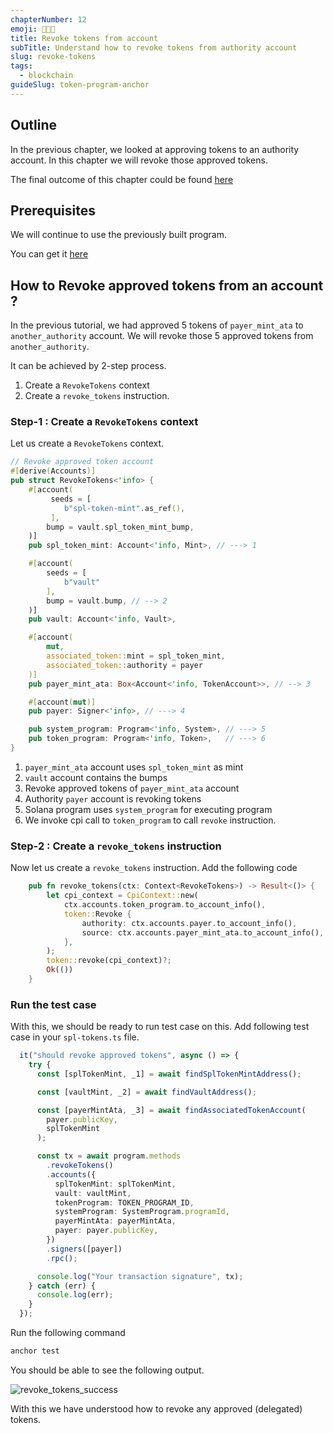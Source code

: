 ```yaml
---
chapterNumber: 12
emoji: 👩🏼‍🎨
title: Revoke tokens from account
subTitle: Understand how to revoke tokens from authority account
slug: revoke-tokens
tags:
  - blockchain
guideSlug: token-program-anchor
---
```

## Outline

In the previous chapter, we looked at approving tokens to an authority account. In this chapter we will revoke those approved tokens.

The final outcome of this chapter could be found [here](https://github.com/metablockshq/spl-token-chapters/tree/main/Chapter%2012%20-%20Revoke%20Tokens)

## Prerequisites

We will continue to use the previously built program. 

You can get it [here](https://github.com/metablockshq/spl-token-chapters/tree/main/Chapter%2011%20-%20Approve%20Tokens)

## How to Revoke approved tokens from an account ?

In the previous tutorial, we had approved 5 tokens of `payer_mint_ata` to `another_authority` account. We will revoke those 5 approved tokens from `another_authority`.

It can be achieved by 2-step process. 

1. Create a `RevokeTokens` context
2. Create a `revoke_tokens` instruction.

### Step-1 : Create a `RevokeTokens` context

Let us create a `RevokeTokens` context.

```rust
// Revoke approved token account
#[derive(Accounts)]
pub struct RevokeTokens<'info> {
    #[account(
         seeds = [
            b"spl-token-mint".as_ref(),
         ],
        bump = vault.spl_token_mint_bump,
    )]
    pub spl_token_mint: Account<'info, Mint>, // ---> 1

    #[account(
        seeds = [
            b"vault"
        ],
        bump = vault.bump, // --> 2
    )]
    pub vault: Account<'info, Vault>,

    #[account(
        mut,
        associated_token::mint = spl_token_mint,
        associated_token::authority = payer
    )]
    pub payer_mint_ata: Box<Account<'info, TokenAccount>>, // --> 3

    #[account(mut)]
    pub payer: Signer<'info>, // ---> 4

    pub system_program: Program<'info, System>, // ---> 5
    pub token_program: Program<'info, Token>,   // ---> 6
}
```

1. `payer_mint_ata` account uses `spl_token_mint` as mint
2. `vault` account contains the bumps
3. Revoke approved tokens of `payer_mint_ata` account  
4. Authority `payer` account is revoking tokens
5. Solana program uses `system_program` for executing program
6. We invoke cpi call to `token_program` to call `revoke` instruction.

### Step-2 : Create a `revoke_tokens` instruction

Now let us create a `revoke_tokens` instruction. Add the following code 

```rust
    pub fn revoke_tokens(ctx: Context<RevokeTokens>) -> Result<()> {
        let cpi_context = CpiContext::new(
            ctx.accounts.token_program.to_account_info(),
            token::Revoke {
                authority: ctx.accounts.payer.to_account_info(),
                source: ctx.accounts.payer_mint_ata.to_account_info(),
            },
        );
        token::revoke(cpi_context)?;
        Ok(())
    }
```

### Run the test case

With this, we should be ready to run test case on this. Add following test case in your `spl-tokens.ts` file.

```typescript
  it("should revoke approved tokens", async () => {
    try {
      const [splTokenMint, _1] = await findSplTokenMintAddress();

      const [vaultMint, _2] = await findVaultAddress();

      const [payerMintAta, _3] = await findAssociatedTokenAccount(
        payer.publicKey,
        splTokenMint
      );

      const tx = await program.methods
        .revokeTokens()
        .accounts({
          splTokenMint: splTokenMint,
          vault: vaultMint,
          tokenProgram: TOKEN_PROGRAM_ID,
          systemProgram: SystemProgram.programId,
          payerMintAta: payerMintAta,
          payer: payer.publicKey,
        })
        .signers([payer])
        .rpc();

      console.log("Your transaction signature", tx);
    } catch (err) {
      console.log(err);
    }
  });
```

Run the following command

```bash
anchor test
```

You should be able to see the following output.

![](./assets/revoke_tokens_success.png "revoke_tokens_success")

With this we have understood how to revoke any approved (delegated) tokens.